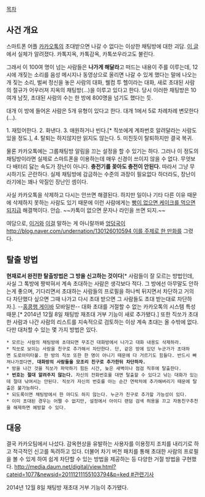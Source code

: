 [[목차]]

== 사건 개요 ==
스마트폰 어플 [[카카오톡]]의 초대받으면 나갈 수 없다는 이상한 채팅방에 대한 괴담. [http://pann.nate.com/talk/313760514 이 글]에서 실체가 알려졌다. 카톡지옥, 카톡감옥, 카톡쏘우라고도 불린다.

그래서 이 100여 명이 넘는 사람들은 '''나가게 해달라'''고 떠드는 내용이 주를 이루는데, 12시에 개짖는 소리를 음성 메시지나 동영상으로 올리면 나갈 수 있게 했다는 말에 나오는 개 짖는 소리, 벌써 정신을 놓은 사람의 대화, 웰컴 투 헬이라는 대화, 새로 초대된 사람의 절규가 어우러져 지옥의 채팅방(...)을 이루고 있다고 한다. 당시 이러한 채팅방은 10여개 남짓, 초대된 사람의 수는 한 방에 800명을 넘기도 했다는 듯.

대개 이 방에 들어온 사람은 5개 유형이 있다고 한다. 대개 1에서 5로 차례차례 변모한다(...).

1. 재밌어한다.
2. 화낸다.
3. 애원하거나 빈다.[* 직쏘에게 계좌번호 알려달라는 사람도 있을 정도.],
4. 탈퇴는 하지않지만 읽지도 않는다.
5. 미친듯이 탈퇴하지만 결국 복귀.

물론 카카오톡에는 그룹채팅방 알림을 끄는 설정을 할 수 있기는 하다. 그러나 이 정도의 채팅방이라면 실제로 스마트폰을 이용하는데 매우 신경이 쓰이지 않을 수 없다. 무엇보다 배터리 닳는 속도가 장난이 아니다. '''충전기를 꽂아도 충전이 안된다.''' 따라서 그냥 무시하기도 곤란하다. 실제 채팅방에 감금하는 수준의 과장이 필요없다 하더라도, 장난이라기에는 꽤나 악질인 장난인 셈이다. 

사실 카카오톡을 삭제하고 다시는 안쓰면 해결된다. 하지만 일이나 기타 다른 이유 때문에 삭제하지 못하는 사람도 있기 때문에 이런 사람에게는 [[빵이 없으면 케이크를 먹으면 되지]]급 해결책이다. 안습.
~~카톡이 없으면 문자나 라인을 쓰면 되지.~~

여담으로, [[홍콩행 게이바|이거]]와 [[찰지구나|이걸]] 말하는 게 아니랄까봐 [[엉덩국]]이 [[http://blog.naver.com/undernation/130126010594 이를 주제로 한 만화]]를 그렸다.

== 탈출 방법 ==
'''현재로서 완전한 탈출방법은 그 방을 신고하는 것이다'''[* 사람들이 잘 모르는 방법인데, 사실 그 톡방에 짱박혀서 계속 초대하는 사람은 생각보다 적다. 그 방에선 아무말도 안하는게 좋으며, 기다리면서 초대하는 사람들의 프로필을 하나씩 뒤지면서 차단하고 거의 다 차단했다 싶으면 그때 나가고 다시 초대 받으면 그 사람들도 초대 받는대로 차단하자.]. --[[홍콩행 게이바]] 모바일판-- 대화 초대를 거절할 수 없는 카카오톡의 시스템 특성 때문.[* 2014년 12월 8일 채팅방 재초대 거부 기능이 새로 추가됐다.] 또한 직쏘가 초대한 사람과 나간 사람의 리스트를 지속적으로 검토하는 이상 계속 초대는 올 수밖에 없다. 다만 대처할 수 있는 몇 가지 방법은 있다.

 * 모르는 사람의 채팅방에 초대되면 무조건 대화방에서 나가고 대화 내용도 삭제하라. 
 * 직쏘로 보이는 사람을 친구로 추가해서 차단한다. 단, 같은 방에 있던 누군가가 초대하면 도로아미타불. 한 방의 직쏘 또한 한 명이 아니기 때문에 다 거르기도 힘들다. 반드시 빠져나가겠다면, '''대화방의 사람들을 모조리 친구로 추가한뒤 차단하자.'''
 * 방을 나간 것을 직쏘가 파악하기 힘든 시간, 늦은 새벽이나 점검 직후에 탈출한다.
 * '''번호는 절대 알려주지 않는다.''' 자신의 전화번호를 대면 탈출할 수 있다고 낚는 대화가 있는데 절대 낚여서는 안된다. 직쏘가 자신의 번호를 아는 순간 연락처에 추가해버리기 때문에 탈출은 불가능하다.
 * 되도록이면 채팅방에서 한 마디도 하지 않는다. 누군가 친구로 추가할 가능성이 있다.
 * 이미 초대된 경우는 어쩔 수 없지만, 설정에서 아이디 랜덤 검색 허용을 끄고 자동친구추천을 해제하면 예방할 수 있다.

== 대응 ==
결국 카카오팀에서 나섰다. 감옥현상을 유발하는 사용자를 이용정지 조치를 내리기로 하고 적극적인 신고를 독려하고 있다. 더불어 차기 버전 패치를 통해 초대한 사람의 프로필을 볼 수 있게 하여 쉽게 차단할 수 있는 방법을 제공하는 등 다양한 거절 방법을 구현했다. [[http://media.daum.net/digital/view.html?cateid=1077&newsid=20111211155103794&p=ked #관련기사]]

2014년 12월 8일 채팅방 재초대 거부 기능이 추가됐다.

